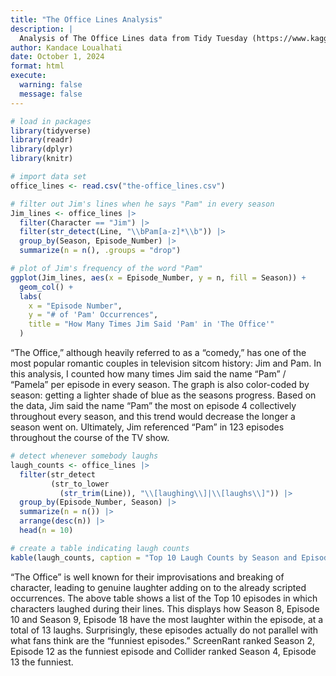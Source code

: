```yaml
---
title: "The Office Lines Analysis"
description: |
  Analysis of The Office Lines data from Tidy Tuesday (https://www.kaggle.com/datasets/fabriziocominetti/the-office-lines?resource=download)
author: Kandace Loualhati
date: October 1, 2024
format: html
execute:
  warning: false
  message: false
---
```


```r
# load in packages
library(tidyverse)
library(readr)
library(dplyr)
library(knitr)

# import data set
office_lines <- read.csv("the-office_lines.csv")

# filter out Jim's lines when he says "Pam" in every season
Jim_lines <- office_lines |>
  filter(Character == "Jim") |>
  filter(str_detect(Line, "\\bPam[a-z]*\\b")) |>
  group_by(Season, Episode_Number) |>
  summarize(n = n(), .groups = "drop") 

# plot of Jim's frequency of the word "Pam"
ggplot(Jim_lines, aes(x = Episode_Number, y = n, fill = Season)) +
  geom_col() +
  labs(
    x = "Episode Number",
    y = "# of 'Pam' Occurrences", 
    title = "How Many Times Jim Said 'Pam' in 'The Office'"
  )
```

"The Office," although heavily referred to as a "comedy," has one of the most popular romantic couples in television sitcom history: Jim and Pam. In this analysis, I counted how many times Jim said the name "Pam" / "Pamela" per episode in every season. The graph is also color-coded by season: getting a lighter shade of blue as the seasons progress. Based on the data, Jim said the name "Pam" the most on episode 4 collectively throughout every season, and this trend would decrease the longer a season went on. Ultimately, Jim referenced "Pam" in 123 episodes throughout the course of the TV show.

```r
# detect whenever somebody laughs
laugh_counts <- office_lines |>
  filter(str_detect
         (str_to_lower
           (str_trim(Line)), "\\[laughing\\]|\\[laughs\\]")) |>
  group_by(Episode_Number, Season) |>
  summarize(n = n()) |>
  arrange(desc(n)) |>
  head(n = 10)

# create a table indicating laugh counts
kable(laugh_counts, caption = "Top 10 Laugh Counts by Season and Episode")
```

"The Office" is well known for their improvisations and breaking of character, leading to genuine laughter adding on to the already scripted occurrences. The above table shows a list of the Top 10 episodes in which characters laughed during their lines. This displays how Season 8, Episode 10 and Season 9, Episode 18 have the most laughter within the episode, at a total of 13 laughs. Surprisingly, these episodes actually do not parallel with what fans think are the "funniest episodes." ScreenRant ranked Season 2, Episode 12 as the funniest episode and Collider ranked Season 4, Episode 13 the funniest.
